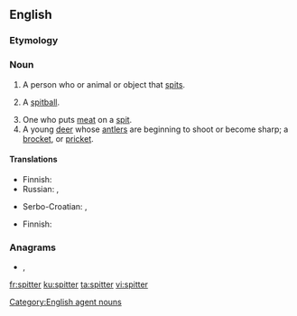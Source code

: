 ==English==

===Etymology===
{{suffix|spit|er|lang=en}}

===Noun===
{{en-noun}}

# A person who or animal or object that [[spit]]s.
# {{lb|en|baseball}} A [[spitball]].
# One who puts [[meat]] on a [[spit]].
# A young [[deer]] whose [[antler]]s are beginning to shoot or become sharp; a [[brocket]], or [[pricket]].

====Translations====
{{trans-top|one that spits}}
* Finnish: {{t|fi|sylkijä}}
* Russian: {{t|ru|плева́льщик|m}}, {{t|ru|плева́льщица|f}}
{{trans-mid}}
* Serbo-Croatian: {{t+|sh|pljùvāč|m}}, {{t+|sh|pljuvàčica|f}}
{{trans-bottom}}

{{trans-see|baseball sense|spitball}}

{{trans-top|one that spits}}
* Finnish: {{t|fi|sylkijä}}
{{trans-mid}}
{{trans-bottom}}

{{trans-top|young deer}}
{{trans-mid}}
{{trans-bottom}}

===Anagrams===
* {{l|en|pitters}}, {{l|en|tipster}}

[[Category:English agent nouns]]

[[fr:spitter]]
[[ku:spitter]]
[[ta:spitter]]
[[vi:spitter]]